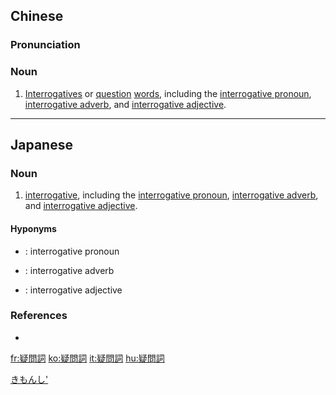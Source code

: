 {{also|疑问词}}
==Chinese==
{{zh-forms|s=疑问词|type=21}}

===Pronunciation===
{{zh-pron
|m=yíwèncí
|cat=n
}}

===Noun===
{{zh-noun}}

# {{lb|zh|grammar}} [[interrogative|Interrogative]]s or [[question]] [[word]]s, including the [[interrogative pronoun]], [[interrogative adverb]], and [[interrogative adjective]].

----

==Japanese==
{{ja-kanjitab|ぎ|もん|し|yomi=on}}

===Noun===
{{ja-noun|ぎもんし}}

# {{lb|ja|grammar|sort=きもんし'}} [[interrogative]], including the [[interrogative pronoun]], [[interrogative adverb]], and [[interrogative adjective]].

====Hyponyms====
* {{ja-r|疑問代名詞|ぎもんだいめいし}}: interrogative pronoun
* {{ja-r|疑問副詞|ぎもんふくし}}: interrogative adverb
* {{ja-r|疑問形容詞|ぎもんけいようし}}: interrogative adjective

===References===
* {{R:Kojien}}

[[Category:ja:Parts of speech|きもんし']]

[[fr:疑問詞]]
[[ko:疑問詞]]
[[it:疑問詞]]
[[hu:疑問詞]]